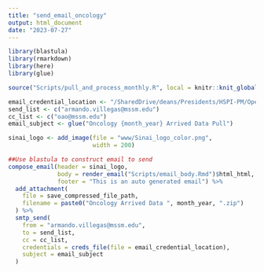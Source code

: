 ```yaml
---
title: "send_email_oncology"
output: html_document
date: "2023-07-27"
---
```


```r
library(blastula)
library(rmarkdown)
library(here)
library(glue)
```


```r
source("Scripts/pull_and_process_monthly.R", local = knitr::knit_global())
```

```r
email_credential_location <- "/SharedDrive/deans/Presidents/HSPI-PM/Operations Analytics and Optimization/Administrative/Workgroups/R Workbench/Working Area/Data Connections/email_creds"
send_list <- c("armando.villegas@mssm.edu")
cc_list <- c("oao@mssm.edu")
email_subject <- glue("Oncology {month_year} Arrived Data Pull")

sinai_logo <- add_image(file = "www/Sinai_logo_color.png",
                        width = 200)

##Use blastula to construct email to send
compose_email(header = sinai_logo,
              body = render_email("Scripts/email_body.Rmd")$html_html,
              footer = "This is an auto generated email") %>%
  add_attachment(
    file = save_compressed_file_path,
    filename = paste0("Oncology Arrived Data ", month_year, ".zip")
  ) %>%
  smtp_send(
    from = "armando.villegas@mssm.edu",
    to = send_list,
    cc = cc_list,
    credentials = creds_file(file = email_credential_location),
    subject = email_subject
  )
```
